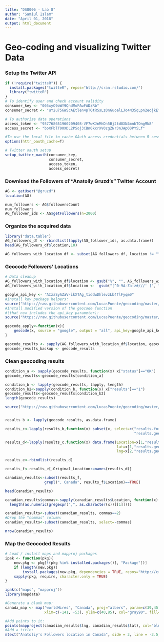 ---
title: "DS8006 - Lab 8"
author: "Samiul Islam"
date: "April 01, 2018"
output: html_document
---
# Geo-coding and visualizing Twitter Data

### Setup the Twitter API

```{r setup, include=FALSE}
if (!require("twitteR")) {
  install.packages("twitteR", repos="http://cran.rstudio.com/") 
  library("twitteR")
}
# To identify user and check account validity
consumer_key <- "005xyO9oWY9QndMoPAwFADzRb"
consumer_secret <- "uY2u756WScAEtlen4pTGtRSsLzOnGuoalLJo4N35qLpn2eojkE"

# To authorize data operations
access_token <- "957768651960209408-VF7wXJnMhDn5Bj2td8XN4mnbTOngMk8"
access_secret <- "boXFblT9OXDL2PSoj3CBn0kxrXV0zgZNrJnJApO0PYSLf"

#To use the local file to cache OAuth access credentials between R sessions.
options(httr_oauth_cache=T) 

# Twitter oauth setup
setup_twitter_oauth(consumer_key,
                    consumer_secret,
                    access_token,
                    access_secret)
```

### Download the Followers of "Anatoliy Gruzd's" Twitter Account

```{r}
AG <- getUser("@gruzd")
location(AG)

num_followers <- AG$followersCount
num_followers
AG_follower_ids <- AG$getFollowers(n=2000)
```

### Organize the acquired data 

```{r}
library("data.table")
AG_followers_df <- rbindlist(lapply(AG_follower_ids, as.data.frame))
head(AG_followers_df$location,10)

AG_followers_with_location_df <- subset(AG_followers_df, location != "")

```

###  Geocode Followers' Locations
```{r}
# Data cleanup
AG_followers_with_location_df$location <- gsub("%", "", AG_followers_with_location_df$location)
AG_followers_with_location_df$location <-  gsub("[^0-9A-Za-z#///' ]", " ", AG_followers_with_location_df$location) # Cleanup invalid characters

google_api_key <- "AIzaSyAZaV-ikXTAg_tiddwDhlevzLb4TlFyqm0"
#Install key package helpers:
source("https://raw.githubusercontent.com/LucasPuente/geocoding/master/geocode_helpers.R")
#Install modified version of the geocode function
#(that now includes the api_key parameter):
source("https://raw.githubusercontent.com/LucasPuente/geocoding/master/modified_geocode.R")

geocode_apply<-function(x){
    geocode(x, source = "google", output = "all", api_key=google_api_key)
}

geocode_results <- sapply(AG_followers_with_location_df$location, geocode_apply, simplify = F)
geocode_results_backup <- geocode_results
```

### Clean geocoding results
```{r}

condition_a <- sapply(geocode_results, function(x) x["status"]=="OK")
geocode_results<-geocode_results[condition_a]

condition_b <- lapply(geocode_results, lapply, length)
condition_b2<-sapply(condition_b, function(x) x["results"]=="1")
geocode_results<-geocode_results[condition_b2]
length(geocode_results)

source("https://raw.githubusercontent.com/LucasPuente/geocoding/master/cleaning_geocoded_results.R")


results_b <- lapply(geocode_results, as.data.frame)

results_c<-lapply(results_b,function(x) subset(x, select=c("results.formatted_address",
                                                           "results.geometry.location")))

results_d<-lapply(results_c,function(x) data.frame(Location=x[1,"results.formatted_address"],
                                                   lat=x[1,"results.geometry.location"],
                                                   lng=x[2,"results.geometry.location"]))

results_e<-rbindlist(results_d)

results_f<-results_e[,Original_Location:=names(results_d)]

canadian_results<-subset(results_f,
                  grepl(", Canada", results_f$Location)==TRUE)

head(canadian_results)

canadian_results$commas<-sapply(canadian_results$Location, function(x)
  length(as.numeric(gregexpr(",", as.character(x))[[1]])))

canadian_results<-subset(canadian_results, commas==2)
#Drop the "commas" column:
canadian_results<-subset(canadian_results, select=-commas)

nrow(canadian_results)

```

### Map the Geocoded Results

```{r}
# Load / install maps and mapproj packages
ipak <- function(pkg){
    new.pkg <- pkg[!(pkg %in% installed.packages()[, "Package"])]
    if (length(new.pkg)) 
        install.packages(new.pkg, dependencies = TRUE, repos="http://cran.rstudio.com/")
    sapply(pkg, require, character.only = TRUE)
}

ipak(c("maps", "mapproj"))
library(mapdata)

#Generate a blank map:
canada_map <- map("worldHires", "Canada", proj="albers", param=c(39,45), 
                  xlim=c(-141, -53), ylim=c(40,85), col="gray90", fill=T, bg=NA, lwd=0.2, add=FALSE, resolution=1)

#Add points to it:
points(mapproject(canadian_results$lng, canadian_results$lat), col="blue", bg="#00000030", pch=21, cex=1.0)
#Add a title:
mtext("Anatoliy's Followers location in Canada", side = 3, line = -3.5, outer = T, cex=1.5, font=3)
```
